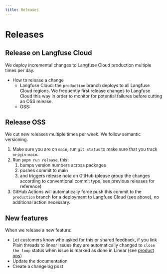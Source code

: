 ```yaml
---
title: Releases
---
```


# Releases

## Release on Langfuse Cloud

We deploy incremental changes to Langfuse Cloud production multiple times per day.

- How to release a change
  - Langfuse Cloud: the `production` branch deploys to all Langfuse Cloud regions. We frequently first release changes to Langfuse Cloud this way in order to monitor for potential failures before cutting an OSS release.
  - OSS:

## Release OSS

We cut new releases multiple times per week. We follow semantic versioning.

1. Make sure you are on `main`, run `git status` to make sure that you track `origin:main`.
2. Run `pnpm run release`, this:
   1. bumps version numbers across packages
   2. pushes commit to main
   3. and triggers release note on GitHub (please group the changes according to conventional commit type, see previous releases for reference)
3. GitHub Actions will automatically force push this commit to the `production` branch for a deployment to Langfuse Cloud (see above), no additional action necessary.

## New features

When we release a new feature:

- Let customers know who asked for this or shared feedback, if you link Plain threads to linear issues they are automatically changed to `close the loop` status when issue is marked as done in Linear (see [product ops](/handbook/product-engineering/product-ops))
- Update the documentation
- Create a changelog post
